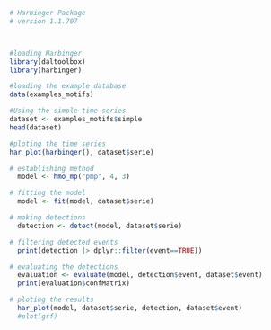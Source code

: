 ```r
# Harbinger Package
# version 1.1.707



#loading Harbinger
library(daltoolbox)
library(harbinger) 
```

```r
#loading the example database
data(examples_motifs)
```

```r
#Using the simple time series
dataset <- examples_motifs$simple
head(dataset)
```

```r
#ploting the time series
har_plot(harbinger(), dataset$serie)
```

```r
# establishing method 
  model <- hmo_mp("pmp", 4, 3)
```

```r
# fitting the model
  model <- fit(model, dataset$serie)
```

```r
# making detections
  detection <- detect(model, dataset$serie)
```

```r
# filtering detected events
  print(detection |> dplyr::filter(event==TRUE))
```

```r
# evaluating the detections
  evaluation <- evaluate(model, detection$event, dataset$event)
  print(evaluation$confMatrix)
```

```r
# ploting the results
  har_plot(model, dataset$serie, detection, dataset$event)
  #plot(grf)
```

